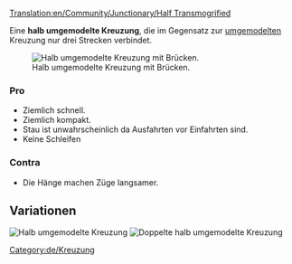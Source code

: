 [[Translation:en/Community/Junctionary/Half Transmogrified]]
{{de/Kreuzungsmenü}}

Eine '''halb umgemodelte Kreuzung''', die im Gegensatz zur [[de/Community/Junctionary/Umgemodelt|umgemodelten]] Kreuzung nur drei Strecken verbindet.

[[File:en/ttd.half.transmogrified.variant.png|frame|none|Halb umgemodelte Kreuzung mit Brücken.]]

===Pro===
*Ziemlich schnell.
*Ziemlich kompakt.
*Stau ist unwahrscheinlich da Ausfahrten vor Einfahrten sind.
*Keine Schleifen

===Contra===
*Die Hänge machen Züge langsamer. 

==Variationen==
[[File:en/ttd.half.transmogrified.original.png|frame|none|Halb umgemodelte Kreuzung]]
[[File:en/ttd.dual.half.transmogrified.png|frame|none|Doppelte halb umgemodelte Kreuzung]]
[[Category:de/Kreuzung]]